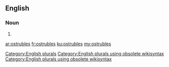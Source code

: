==English==

===Noun===
{{head|en}}

# {{plural of|ostruble}}

[[Category:English plurals]][[Category:English plurals using obsolete wikisyntax]][[Category:English plurals using obsolete wikisyntax]]

[[ar:ostrubles]]
[[fr:ostrubles]]
[[ku:ostrubles]]
[[my:ostrubles]]